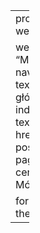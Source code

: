 ---
project:
  type: website

website:
  title: "Mój Blog"
  navbar:
    left:
      - text: "Strona główna"
        href: index.qmd
      - text: "Wpisy"
        href: posts/index.qmd
  page-footer:
    center: "© 2025 Mój Blog"

format:
  html:
    theme: darkly
---